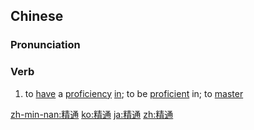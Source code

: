 ==Chinese==
{{zh-forms}}

===Pronunciation===
{{zh-pron
|m=jīngtōng
|c=zing1 tung1
|h=pfs=chîn-thûng
|mn=cheng-thong
|ma=Zh-jingtong.ogg
|cat=v
}}

===Verb===
{{zh-verb}}

# to [[have]] a [[proficiency]] [[in]]; to be [[proficient]] in; to [[master]]

{{zh-cat|Advanced}}

[[zh-min-nan:精通]]
[[ko:精通]]
[[ja:精通]]
[[zh:精通]]